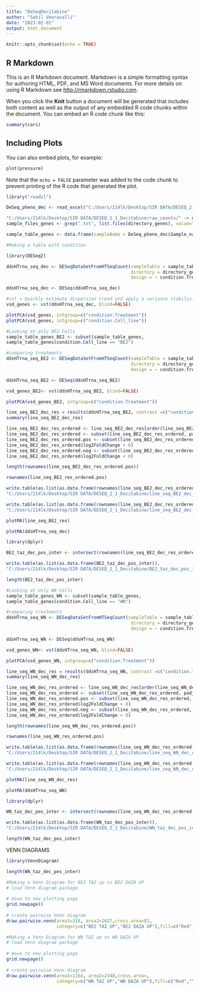 ---
title: "DeSeqDecitabine"
author: "Sahil Veeravalli"
date: "2023-02-01"
output: html_document
---

```{r setup, include=FALSE}
knitr::opts_chunk$set(echo = TRUE)
```

## R Markdown

This is an R Markdown document. Markdown is a simple formatting syntax for authoring HTML, PDF, and MS Word documents. For more details on using R Markdown see <http://rmarkdown.rstudio.com>.

When you click the **Knit** button a document will be generated that includes both content as well as the output of any embedded R code chunks within the document. You can embed an R code chunk like this:

```{r cars}
summary(cars)
```

## Including Plots

You can also embed plots, for example:

```{r pressure, echo=FALSE}
plot(pressure)
```

Note that the `echo = FALSE` parameter was added to the code chunk to prevent printing of the R code that generated the plot.
```{r}
library("readxl")
```
```{r}
DeSeq_pheno_dec <- read_excel("C:/Users/214lk/Desktop/SIR DATA/DESEQ_2_1_Decitabine/RNASeq_pheno_decitabine.xlsx")
```
```{r}
"C:/Users/214lk/Desktop/SIR DATA/DESEQ_2_1_Decitabine/raw_counts/" -> directory_genes
sample_files_genes <- grep(".txt", list.files(directory_genes), value=TRUE)

sample_table_genes <- data.frame(sampleName = DeSeq_pheno_dec$Sample_name, fileName = DeSeq_pheno_dec$file_Name, condition = DeSeq_pheno_dec)

#Making a table with condition

```
```{r}
library(DESeq2)
```
```{r}
ddsHTrna_seq_dec <- DESeqDataSetFromHTSeqCount(sampleTable = sample_table_genes,
                                               directory = directory_genes,
                                               design = ~ condition.Treatment)
```
```{r}
ddsHTrna_seq_dec <- DESeq(ddsHTrna_seq_dec)

```
```{r}
#vst = Quickly estimate dispersion trend and apply a variance stabilizing transformation
vsd_genes <- vst(ddsHTrna_seq_dec, blind=FALSE)
```
```{r}
plotPCA(vsd_genes, intgroup=c("condition.Treatment"))
plotPCA(vsd_genes, intgroup=c("condition.Cell_line"))
```
```{r}
#Looking at only BE2 Cells
sample_table_genes_BE2 <- subset(sample_table_genes,
sample_table_genes$condition.Cell_line == "BE2")
```
```{r}
#comparing treatments
ddsHTrna_seq_BE2 <- DESeqDataSetFromHTSeqCount(sampleTable = sample_table_genes_BE2,
                                               directory = directory_genes,
                                               design = ~ condition.Treatment)

```

```{r}
ddsHTrna_seq_BE2 <- DESeq(ddsHTrna_seq_BE2)


```
```{r}
vsd_genes_BE2<- vst(ddsHTrna_seq_BE2, blind=FALSE)
```

```{r}
plotPCA(vsd_genes_BE2, intgroup=c("condition.Treatment"))
```
```{r}
line_seq_BE2_dec_res = results(ddsHTrna_seq_BE2, contrast =c("condition.Treatment", "Daza", "DMSO"))
summary(line_seq_BE2_dec_res)
```

```{r}
line_seq_BE2_dec_res_ordered <- line_seq_BE2_dec_res[order(line_seq_BE2_dec_res$padj),]
line_seq_BE2_dec_res_ordered <- subset(line_seq_BE2_dec_res_ordered, padj < 0.05)
line_seq_BE2_dec_res_ordered.pos <- subset(line_seq_BE2_dec_res_ordered,
line_seq_BE2_dec_res_ordered$log2FoldChange > 0)
line_seq_BE2_dec_res_ordered.neg <- subset(line_seq_BE2_dec_res_ordered,
line_seq_BE2_dec_res_ordered$log2FoldChange < 0)

```

```{r}
length(rownames(line_seq_BE2_dec_res_ordered.pos))
```


```{r}
rownames(line_seq_BE2_res_ordered.pos)
```


```{r}
write.table(as.list(as.data.frame(rownames(line_seq_BE2_dec_res_ordered.pos))), 
"C:/Users/214lk/Desktop/SIR DATA/DESEQ_2_1_Decitabine/line_seq_BE2_dec_res_ordered.pos.txt", quote = FALSE, row.names = FALSE)

write.table(as.list(as.data.frame(rownames(line_seq_BE2_dec_res_ordered.neg))), 
"C:/Users/214lk/Desktop/SIR DATA/DESEQ_2_1_Decitabine/line_seq_BE2_dec_res_ordered.neg.txt", quote = FALSE, row.names = FALSE)
```
```{r}
plotMA(line_seq_BE2_res)
```
```{r}
plotMA(ddsHTrna_seq_dec)
```
```{r}
library(dplyr)
```

```{r}
BE2_taz_dec_pos_inter <- intersect(rownames(line_seq_BE2_dec_res_ordered.pos), rownames(line_seq_BE2_res_ordered.pos))
```
```{r}
write.table(as.list(as.data.frame(BE2_taz_dec_pos_inter)), 
"C:/Users/214lk/Desktop/SIR DATA/DESEQ_2_1_Decitabine/BE2_taz_dec_pos_inter.txt", quote = FALSE, row.names = FALSE)
```
```{r}
length(BE2_taz_dec_pos_inter)
```

```{r}
#Looking at only WN Cells
sample_table_genes_WN <- subset(sample_table_genes,
sample_table_genes$condition.Cell_line == "WN")
```
```{r}
#comparing treatments
ddsHTrna_seq_WN <- DESeqDataSetFromHTSeqCount(sampleTable = sample_table_genes_WN,
                                               directory = directory_genes,
                                               design = ~ condition.Treatment)

```

```{r}
ddsHTrna_seq_WN <- DESeq(ddsHTrna_seq_WN)


```
```{r}
vsd_genes_WN<- vst(ddsHTrna_seq_WN, blind=FALSE)
```

```{r}
plotPCA(vsd_genes_WN, intgroup=c("condition.Treatment"))
```
```{r}
line_seq_WN_dec_res = results(ddsHTrna_seq_WN, contrast =c("condition.Treatment", "Daza", "DMSO"))
summary(line_seq_WN_dec_res)
```

```{r}
line_seq_WN_dec_res_ordered <- line_seq_WN_dec_res[order(line_seq_WN_dec_res$padj),]
line_seq_WN_dec_res_ordered <- subset(line_seq_WN_dec_res_ordered, padj < 0.05)
line_seq_WN_dec_res_ordered.pos <- subset(line_seq_WN_dec_res_ordered,
line_seq_WN_dec_res_ordered$log2FoldChange > 0)
line_seq_WN_dec_res_ordered.neg <- subset(line_seq_WN_dec_res_ordered,
line_seq_WN_dec_res_ordered$log2FoldChange < 0)

```

```{r}
length(rownames(line_seq_WN_dec_res_ordered.pos))
```


```{r}
rownames(line_seq_WN_res_ordered.pos)
```


```{r}
write.table(as.list(as.data.frame(rownames(line_seq_WN_dec_res_ordered.pos))), 
"C:/Users/214lk/Desktop/SIR DATA/DESEQ_2_1_Decitabine/line_seq_WN_dec_res_ordered.pos.txt", quote = FALSE, row.names = FALSE)

write.table(as.list(as.data.frame(rownames(line_seq_WN_dec_res_ordered.neg))), 
"C:/Users/214lk/Desktop/SIR DATA/DESEQ_2_1_Decitabine/line_seq_WN_dec_res_ordered.neg.txt", quote = FALSE, row.names = FALSE)
```
```{r}
plotMA(line_seq_WN_dec_res)
```
```{r}
plotMA(ddsHTrna_seq_WN)
```
```{r}
library(dplyr)
```

```{r}
WN_taz_dec_pos_inter <- intersect(rownames(line_seq_WN_dec_res_ordered.pos), rownames(line_seq_WN_res_ordered.pos))
```
```{r}
write.table(as.list(as.data.frame(WN_taz_dec_pos_inter)), 
"C:/Users/214lk/Desktop/SIR DATA/DESEQ_2_1_Decitabine/WN_taz_dec_pos_inter.txt", quote = FALSE, row.names = FALSE)
```
```{r}
length(WN_taz_dec_pos_inter)
```

VENN DIAGRAMS
```{r}

library(VennDiagram)    
```
```{r}
length(WN_taz_dec_pos_inter)
```


```{r}
#Making a Venn Diagram for BE2 TAZ up vs BE2 DAZA UP
# load Venn diagram package
  
# move to new plotting page
grid.newpage()
  
# create pairwise Venn diagram
draw.pairwise.venn(area1=318, area2=2627,cross.area=81,
                   category=c("BE2 TAZ UP","BE2 DAZA UP"),fill=c("Red","Yellow"))
```
```{r}
#Making a Venn Diagram for WN TAZ up vs WN DAZA UP
# load Venn diagram package
  
# move to new plotting page
grid.newpage()
  
# create pairwise Venn diagram
draw.pairwise.venn(area1=1164, area2=2348,cross.area=,
                   category=c("WN TAZ UP","WN DAZA UP"),fill=c("Red","Yellow"))
```

